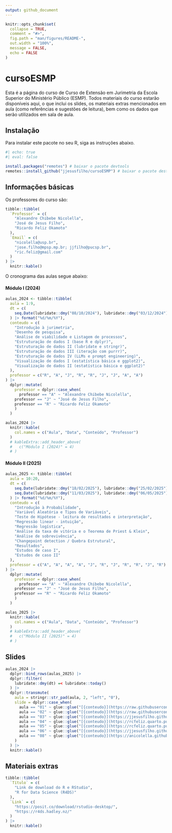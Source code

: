 ```yaml
---
output: github_document
---
```


<!-- README.md is generated from README.Rmd. Please edit that file -->

```r
knitr::opts_chunk$set(
  collapse = TRUE,
  comment = "#>",
  fig.path = "man/figures/README-",
  out.width = "100%",
  message = FALSE,
  echo = FALSE
)
```

# cursoESMP

Esta é a página do curso de Curso de Extensão em Jurimetria da Escola Superior do Ministério Público (ESMP). Todos materiais do curso estarão disponíveis aqui, o que inclui os slides, os materiais extras mencionados em aula (como referências e sugestões de leitura), bem como os dados que serão utilizados em sala de aula. 

## Instalação

Para instalar este pacote no seu R, siga as instruções abaixo. 

```r
#| echo: true
#| eval: false

install.packages("remotes") # baixar o pacote devtools
remotes::install_github("jjesusfilho/cursoESMP") # baixar o pacote deste curso
```

## Informações básicas 

Os professores do curso são:

```r
tibble::tibble(
  `Professor` = c(
    "Alexandre Chibebe Nicolella",
    "José de Jesus Filho",
    "Ricardo Feliz Okamoto"
  ),
  `Email` = c(
    "nicolella@usp.br",
    "jose.filho@mpsp.mp.br; jjfilho@pucsp.br",
    "ric.feliz@gmail.com"
  )
) |>
  knitr::kable()
```

O cronograma das aulas segue abaixo: 

#### Módulo I (2024)
```r
aulas_2024 <- tibble::tibble(
  aula = 1:9,
  dt = c(
    seq.Date(lubridate::dmy("08/10/2024"), lubridate::dmy("03/12/2024"), by = "week")
  ) |> format("%d/%m/%Y"),
  conteudo = c(
    "Introdução à jurimetria",
    "Desenho de pesquisa",
    "Análise de viabilidade e Listagem de processos",
    "Estruturação de dados I (base R e dplyr)",
    "Estruturação de dados II (lubridate e stringr)",
    "Estruturação de dados III (iteração com purrr)",
    "Estruturação de dados IV (LLMs e prompt engineering)",
    "Visualização de dados I (estatística básica e ggplot2)",
    "Visualização de dados II (estatística básica e ggplot2)"
  ),
  professor = c("R", "A", "J", "R", "R", "J", "J", "A", "A") 
) |> 
  dplyr::mutate(
    professor = dplyr::case_when(
      professor == "A" ~ "Alexandre Chibebe Nicolella",
    professor == "J" ~ "José de Jesus Filho",
    professor == "R" ~ "Ricardo Feliz Okamoto"
    )
  ) 

aulas_2024 |>
  knitr::kable(
    col.names = c("Aula", "Data", "Conteúdo", "Professor")
  )
  # kableExtra::add_header_above(
  #   c("Módulo I (2024)" = 4)
  # )
```

#### Módulo II (2025)
```r
aulas_2025 <- tibble::tibble(
  aula = 10:20,
  dt = c(
    seq.Date(lubridate::dmy("18/02/2025"), lubridate::dmy("25/02/2025"), by = "week"),
    seq.Date(lubridate::dmy("11/03/2025"), lubridate::dmy("06/05/2025"), by = "week")
  ) |> format("%d/%m/%Y"),
  conteudo = c(
    "Introdução à Probabilidade",
    "Variável Aleatória e Tipos de Variáveis",
    "Teste de Hipótese - leitura de resultados e interpretação",
    "Regressão linear - intuição",
    "Regressão logística",
    "Análise da taxa de vitória e o Teorema de Priest & Klein",
    "Análise de sobrevivência",
    "Changepoint detection / Quebra Estrutural",
    "Resultados",
    "Estudos de caso I",
    "Estudos de caso II"
  ),
  professor = c("A", "A", "A", "A", "J", "R", "J", "R", "R", "J", "R") 
) |> 
  dplyr::mutate(
    professor = dplyr::case_when(
      professor == "A" ~ "Alexandre Chibebe Nicolella",
    professor == "J" ~ "José de Jesus Filho",
    professor == "R" ~ "Ricardo Feliz Okamoto"
    )
  )

aulas_2025 |>
  knitr::kable(
    col.names = c("Aula", "Data", "Conteúdo", "Professor")
  )
  # kableExtra::add_header_above(
  #   c("Módulo II (2025)" = 4)
  # )
```

## Slides

```r
aulas_2024 |> 
  dplyr::bind_rows(aulas_2025) |> 
  dplyr::filter(
    lubridate::dmy(dt) =< lubridate::today()
  ) |> 
  dplyr::transmute(
    aula = stringr::str_pad(aula, 2, "left", "0"),
    slide = dplyr::case_when(
      aula == "01" ~ glue::glue("[{conteudo}](https://raw.githubusercontent.com/jjesusfilho/cursoESMP/main/inst/slides/a{aula}.pdf)"),
      aula == "02" ~ glue::glue("[{conteudo}](https://raw.githubusercontent.com/jjesusfilho/cursoESMP/main/inst/slides/DesenhoPesquisa.zip)"),
      aula == "03" ~ glue::glue("[{conteudo}](https://jjesusfilho.github.io/cursoESMP/inst/slides/aula_3_analise_de_viabilidade)"),
      aula == "04" ~ glue::glue("[{conteudo}](https://rcfeliz.quarto.pub/cursoesmp-a04/)"),
      aula == "05" ~ glue::glue("[{conteudo}](https://rcfeliz.quarto.pub/cursoesmp-a05/)"),
      aula == "06" ~ glue::glue("[{conteudo}](https://jjesusfilho.github.io/cursoESMP/inst/slides/aula_6_iteracao_com_purrr)"),
      aula == "08" ~ glue::glue("[{conteudo}](https://anicolella.github.io/jurimetria/)")
    )
  ) |> 
  knitr::kable()
```

## Materiais extras

```r
tibble::tibble(
  `Título` = c(
    "Link de download do R e RStudio",
    "R for Data Science (R4DS)"
  ),
  `Link` = c(
    "https://posit.co/download/rstudio-desktop/",
    "https://r4ds.hadley.nz/"
  )
) |>
  knitr::kable()
```

